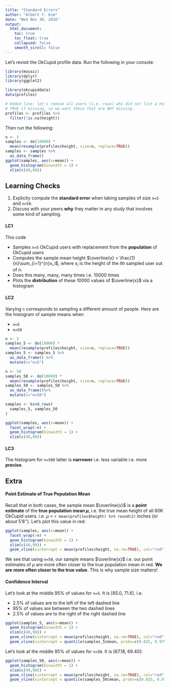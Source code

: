 ```yaml
---
title: "Standard Errors"
author: "Albert Y. Kim"
date: "Wed Nov 30, 2016"
output:
  html_document:
    toc: true
    toc_float: true
    collapsed: false
    smooth_scroll: false
---
```


Let's revisit the OkCupid profile data. Run the following in your console:

```r
library(mosaic)
library(dplyr)
library(ggplot2)

library(okcupiddata)
data(profiles)

# Added line: let's remove all users (i.e. rows) who did not list a height. is.na() returns
# TRUE if missing, so we want those that are NOT missing.
profiles <- profiles %>% 
  filter(!is.na(height))
```

Then run the following:

```r
n <- 5
samples <- do(10000) * 
  mean(resample(profiles$height, size=n, replace=TRUE))
samples <- samples %>% 
  as_data_frame() 
ggplot(samples, aes(x=mean)) +
  geom_histogram(binwidth = 1) +
  xlim(c(40,90))
```


## Learning Checks

1. Explicity compute the **standard error** when taking samples of size `n=5` and `n=50`. 
2. Discuss with your peers **why** they matter in any study that involves some kind of sampling.


#### LC1

This code

* Samples `n=5` OkCupid users with replacement from the **population** of OkCupid users
* Computes the sample mean height $\overline{x} = \frac{1}{n}\sum_{i=1}^{n}x_i$, where $x_i$ is the height of the $i$th sampled user out of $n$.
* Does this many, many, many times i.e. 10000 times
* Plots the **distribution** of these 10000 values of $\overline{x}$ via a histogram


#### LC2

Varying `n` corresponds to sampling a different amount of people. Here are the histogram of sample means when 

* `n=5`
* `n=50`

```r
n <- 5
samples_5 <- do(10000) * 
  mean(resample(profiles$height, size=n, replace=TRUE))
samples_5 <- samples_5 %>% 
  as_data_frame() %>% 
  mutate(n="n=5")

n <- 50
samples_50 <- do(10000) * 
  mean(resample(profiles$height, size=n, replace=TRUE))
samples_50 <- samples_50 %>% 
  as_data_frame()%>% 
  mutate(n="n=50")

samples <- bind_rows(
  samples_5, samples_50
)

ggplot(samples, aes(x=mean)) +
  facet_wrap(~n) + 
  geom_histogram(binwidth = 1) +
  xlim(c(40,90))
```


#### LC3

The histogram for `n=500` latter is **narrower** i.e. less variable i.e. more **precise**.




## Extra

#### Point Estimate of True Population Mean

Recall that in both cases, the sample mean $\overline{x}$ is a **point
estimate** of the **true population mean $\mu$**, i.e. the true mean height of
all 60K OkCupid users. i.e. $\mu$ = `r mean(profiles$height) %>%
round(2)` inches (or about 5'8''). Let's plot this value in red:

```r
ggplot(samples, aes(x=mean)) +
  facet_wrap(~n) + 
  geom_histogram(binwidth = 1) +
  xlim(c(40,90)) + 
  geom_vline(xintercept = mean(profiles$height, na.rm=TRUE), col="red")
```

We see that using `n=50`, our sample means $\overline{x}$ i.e. our point 
estimates of $\mu$ are more often closer to the true population mean in red.
**We are more often closer to the true value**. This is why sample size matters!


#### Confidence Interval

Let's look at the middle 95% of values for `n=5`. It is [65.0, 71.6]. i.e.

* 2.5% of values are to the left of the left dashed line
* 95% of values are between the two dashed lines
* 2.5% of values are to the right of the right dashed line

```r
ggplot(samples_5, aes(x=mean)) +
  geom_histogram(binwidth = 1) +
  xlim(c(40,90)) + 
  geom_vline(xintercept = mean(profiles$height, na.rm=TRUE), col="red") +
  geom_vline(xintercept = quantile(samples_5$mean, probs=c(0.025, 0.975)), linetype="dashed")
```

Let's look at the middle 95% of values for `n=50`. It is [67.18, 69.40]:

```r
ggplot(samples_50, aes(x=mean)) +
  geom_histogram(binwidth = 1) +
  xlim(c(40,90)) + 
  geom_vline(xintercept = mean(profiles$height, na.rm=TRUE), col="red") +
  geom_vline(xintercept = quantile(samples_50$mean, probs=c(0.025, 0.975)), linetype="dashed")
```
